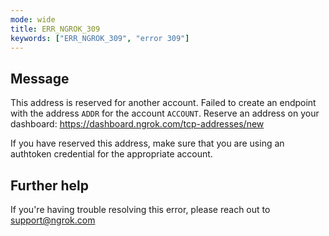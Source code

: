 ```yaml
---
mode: wide
title: ERR_NGROK_309
keywords: ["ERR_NGROK_309", "error 309"]
---
```


## Message

This address is reserved for another account.
Failed to create an endpoint with the address `ADDR` for the account `ACCOUNT`.
Reserve an address on your dashboard: https://dashboard.ngrok.com/tcp-addresses/new

If you have reserved this address, make sure that you are using an
authtoken credential for the appropriate account.

## Further help

If you're having trouble resolving this error, please reach out to [support@ngrok.com](mailto:support@ngrok.com?subject=Help%20with%20ERR_NGROK_309)
